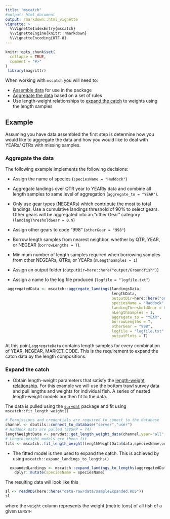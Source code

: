 ```yaml
---
title: "mscatch"
#output: html_document
output: rmarkdown::html_vignette
vignette: >
  %\VignetteIndexEntry{mscatch}
  %\VignetteEngine{knitr::rmarkdown}
  %\VignetteEncoding{UTF-8}
---
```


```r
knitr::opts_chunk$set(
  collapse = TRUE,
  comment = "#>"
)
 library(magrittr)
```

When working with `mscatch` you will need to:

*   [Assemble data](1dataNeeds.html) for use in the package
*   [Aggregate the data](2aggregationRules.html) based on a set of rules
*   Use length-weight relationships to [expand the catch](3catchExpansion.html) to weights using the length samples

## Example

Assuming you have data assembled the first step is determine how you would like to aggregate the data and how you would like to deal with YEARs/ QTRs with missing samples. 

### Aggregate the data

The following example implements the following decisions:

* Assign the name of species (`speciesName = "Haddock"`)

* Aggregate landings over QTR year to YEARly data and combine all length samples to same level of aggregation (`aggregate_to = "YEAR"`).

* Only use gear types (NEGEARs) which contribute the most to total landings. Use a cumulative landings threshold of 90% to select gears. Other gears will be aggregated into an "other Gear" category (`landingThresholdGear = 0.9`)

* Assign other gears to code "998" (`otherGear = "998"`)

* Borrow length samples from nearest neighbor, whether by QTR, YEAR, or NEGEAR (`borrowLengths = T`). 

* Minimum number of length samples required when borrowing samples from other NEGEARs, QTRs, or YEARs (`nLengthSamples = 1`)

* Assign an output folder (`outputDir=here::here("output/Groundfish")`)

* Assign a name to the log file produced (`logfile = "logfile.txt"`)


```r
 aggregatedData <- mscatch::aggregate_landings(landingsData,
                                               lengthData,
                                               outputDir=here::here("output/Groundfish"),
                                               speciesName = "Haddock"
                                               landingThresholdGear = 0.9,
                                               nLengthSamples = 1,
                                               aggregate_to = "YEAR",
                                               borrowLengths = T,
                                               otherGear = "998",
                                               logfile = "logfile.txt"
                                               outputPlots = T)
```

At this point,`aggregateData` contains length samples for every combination of YEAR, NEGEAR, MARKET_CODE. This is the requirement to expand the catch data by the length compositions.

### Expand the catch

* Obtain length-weight parameters that satisfy the [length-weight relationship](3catchExpansion.html). For this example we will use the bottom trawl survey data and pull lengths and weights for individual fish. A series of nested length-weight models are then fit to the data.

The data is pulled using the [`survdat`](https://noaa-edab.github.io/survdat/) package and fit using `mscatch::fit_length_weight()`

```r
# Permissions and credentials are required to conect to the database
channel <- dbutils::connect_to_database("server","user")
# Haddock data are pulled (SVSPP = 74)
lengthWeightData <- survdat::get_length_weight_data(channel,year="all", species=74)
# Length-Weight models are thenn fit
fits <- mscatch::fit_length_weight(lengthWeightData$data,speciesName,outputDir,logfile="logfile.txt")

```

* The fitted model is then used to expand the catch. This is achieved by using `mscatch::expand_landings_to_lengths()`

```r

  expandedLandings <- mscatch::expand_landings_to_lengths(aggregatedData$landings,aggregatedData$lengthData,fits$paramsH0) %>%
    dplyr::mutate(speciesName = speciesName)

```

The resulting data will look like this

```r

sl <- readRDS(here::here("data-raw/data/sampleExpanded.RDS")) 
sl
```
where the `weight` column represents the weight (metric tons) of all fish of a given `LENGTH`

